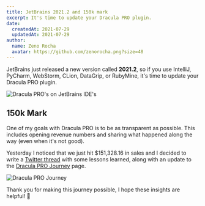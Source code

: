 ```yaml
---
title: JetBrains 2021.2 and 150k mark
excerpt: It's time to update your Dracula PRO plugin.
date:
  createdAt: 2021-07-29
  updatedAt: 2021-07-29
author:
  name: Zeno Rocha
  avatar: https://github.com/zenorocha.png?size=48
---
```


JetBrains just released a new version called **2021.2**, so if you use IntelliJ, PyCharm, WebStorm, CLion, DataGrip, or RubyMine, it's time to update your Dracula PRO plugin.

![Dracula PRO's on JetBrains IDE's](/images/logs/jetbrains-2021.2-and-150k-mark-a.png)

## 150k Mark

One of my goals with Dracula PRO is to be as transparent as possible. This includes opening revenue numbers and sharing what happened along the way (even when it's not good).

Yesterday I noticed that we just hit $151,328.16 in sales and I decided to write a [Twitter thread](https://twitter.com/zenorocha/status/1420744224417353729) with some lessons learned, along with an update to the [Dracula PRO Journey](/pro/journey) page.

![Dracula PRO Journey](/images/logs/jetbrains-2021.2-and-150k-mark-b.png)

Thank you for making this journey possible, I hope these insights are helpful! 🙏
